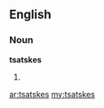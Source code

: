 ==English==

===Noun===
'''tsatskes''' {{p}}

# {{plural of|[[tsatske#English|tsatske]]}}

[[ar:tsatskes]]
[[my:tsatskes]]